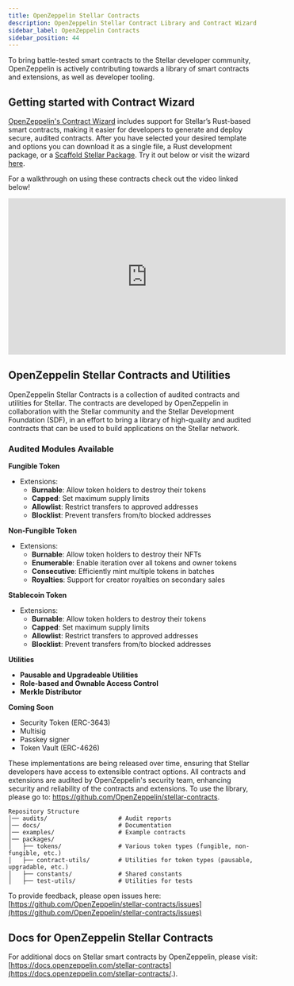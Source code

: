 ```yaml
---
title: OpenZeppelin Stellar Contracts
description: OpenZeppelin Stellar Contract Library and Contract Wizard
sidebar_label: OpenZeppelin Contracts
sidebar_position: 44
---
```


<script async src="https://wizard.openzeppelin.com/build/embed.js"></script>

To bring battle-tested smart contracts to the Stellar developer community, OpenZeppelin is actively contributing towards a library of smart contracts and extensions, as well as developer tooling.

## Getting started with Contract Wizard

[OpenZeppelin's Contract Wizard](https://wizard.openzeppelin.com/stellar) includes support for Stellar’s Rust-based smart contracts, making it easier for developers to generate and deploy secure, audited contracts. After you have selected your desired template and options you can download it as a single file, a Rust development package, or a [Scaffold Stellar Package](./scaffold-stellar). Try it out below or visit the wizard [here](https://wizard.openzeppelin.com/stellar).

<oz-wizard data-lang="stellar"></oz-wizard>

For a walkthrough on using these contracts check out the video linked below!

<iframe
  width="560"
  height="315"
  src="https://www.youtube.com/embed/iD7ZspsZLVo?si=TvAo70F1mA0pDWz6&amp;controls=1"
  title="YouTube video player"
  frameborder="0"
  allow="accelerometer; autoplay; clipboard-write; encrypted-media; gyroscope; picture-in-picture; web-share"
  referrerpolicy="strict-origin-when-cross-origin"
  allowfullscreen
></iframe>

## OpenZeppelin Stellar Contracts and Utilities

OpenZeppelin Stellar Contracts is a collection of audited contracts and utilities for Stellar. The contracts are developed by OpenZeppelin in collaboration with the Stellar community and the Stellar Development Foundation (SDF), in an effort to bring a library of high-quality and audited contracts that can be used to build applications on the Stellar network.

### Audited Modules Available

**Fungible Token**

- Extensions:
  - **Burnable**: Allow token holders to destroy their tokens
  - **Capped**: Set maximum supply limits
  - **Allowlist**: Restrict transfers to approved addresses
  - **Blocklist**: Prevent transfers from/to blocked addresses

**Non-Fungible Token**

- Extensions:
  - **Burnable**: Allow token holders to destroy their NFTs
  - **Enumerable**: Enable iteration over all tokens and owner tokens
  - **Consecutive**: Efficiently mint multiple tokens in batches
  - **Royalties**: Support for creator royalties on secondary sales

**Stablecoin Token**

- Extensions:
  - **Burnable**: Allow token holders to destroy their tokens
  - **Capped**: Set maximum supply limits
  - **Allowlist**: Restrict transfers to approved addresses
  - **Blocklist**: Prevent transfers from/to blocked addresses

**Utilities**

- **Pausable and Upgradeable Utilities**
- **Role-based and Ownable Access Control**
- **Merkle Distributor**

**Coming Soon**

- Security Token (ERC-3643)
- Multisig
- Passkey signer
- Token Vault (ERC-4626)

These implementations are being released over time, ensuring that Stellar developers have access to extensible contract options. All contracts and extensions are audited by OpenZeppelin's security team, enhancing security and reliability of the contracts and extensions. To use the library, please go to: https://github.com/OpenZeppelin/stellar-contracts.

```
Repository Structure
│── audits/                    # Audit reports
│── docs/                      # Documentation
│── examples/                  # Example contracts
│── packages/
│   ├── tokens/                # Various token types (fungible, non-fungible, etc.)
│   ├── contract-utils/        # Utilities for token types (pausable, upgradable, etc.)
│   ├── constants/             # Shared constants
│   ├── test-utils/            # Utilities for tests

```

To provide feedback, please open issues here: [https://github.com/OpenZeppelin/stellar-contracts/issues](https://github.com/OpenZeppelin/stellar-contracts/issues)

## Docs for OpenZeppelin Stellar Contracts

For additional docs on Stellar smart contracts by OpenZeppelin, please visit: [https://docs.openzeppelin.com/stellar-contracts](https://docs.openzeppelin.com/stellar-contracts/.).
